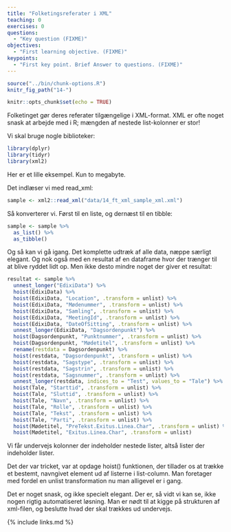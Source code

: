 ```yaml
---
title: "Folketingsreferater i XML"
teaching: 0
exercises: 0
questions:
  - "Key question (FIXME)"
objectives:
  - "First learning objective. (FIXME)"
keypoints:
  - "First key point. Brief Answer to questions. (FIXME)"
---
```


```r
source("../bin/chunk-options.R")
knitr_fig_path("14-")
```

```r
knitr::opts_chunk$set(echo = TRUE)
```

Folketinget gør deres referater tilgængelige i XML-format. XML er ofte noget
snask at arbejde med i R; mængden af nestede list-kolonner er stor!

Vi skal bruge nogle biblioteker:
```r
library(dplyr)
library(tidyr)
library(xml2)
```

Her er et lille eksempel. Kun to megabyte.

Det indlæser vi med read_xml:
```r
sample <- xml2::read_xml("data/14_ft_xml_sample_xml.xml")
```

Så konverterer vi. Først til en liste, og dernæst til en tibble:

```r
sample <- sample %>% 
  as_list() %>% 
  as_tibble()
```

Og så kan vi gå igang. Det komplette udtræk af alle data, næppe særligt elegant.
Og nok også med en resultat af en dataframe hvor der trænger til at blive 
ryddet lidt op. Men ikke desto mindre noget der giver et resultat:
```r
resultat <- sample %>% 
  unnest_longer("EdixiData") %>% 
  hoist(EdixiData) %>% 
  hoist(EdixiData, "Location", .transform = unlist) %>% 
  hoist(EdixiData, "Mødenummer", .transform = unlist) %>% 
  hoist(EdixiData, "Samling", .transform = unlist) %>% 
  hoist(EdixiData, "MeetingId", .transform = unlist) %>% 
  hoist(EdixiData, "DateOfSitting", .transform = unlist) %>% 
  unnest_longer(EdixiData, "Dagsordenpunkt") %>% 
  hoist(Dagsordenpunkt, "Punktnummer", .transform = unlist) %>% 
  hoist(Dagsordenpunkt, "Mødetitel", .transform = unlist) %>% 
  rename(restdata = Dagsordenpunkt) %>% 
  hoist(restdata, "Dagsordenpunkt", .transform = unlist) %>% 
  hoist(restdata, "Sagstype", .transform = unlist) %>% 
  hoist(restdata, "Sagstrin", .transform = unlist) %>% 
  hoist(restdata, "Sagsnummer", .transform = unlist) %>% 
  unnest_longer(restdata, indices_to = "Test", values_to = "Tale") %>% 
  hoist(Tale, "Starttid", .transform = unlist) %>% 
  hoist(Tale, "Sluttid", .transform = unlist) %>% 
  hoist(Tale, "Navn", .transform = unlist) %>% 
  hoist(Tale, "Rolle", .transform = unlist) %>% 
  hoist(Tale, "Tekst", .transform = unlist) %>% 
  hoist(Tale, "Parti", .transform = unlist) %>% 
  hoist(Mødetitel, "PreTekst.Exitus.Linea.Char", .transform = unlist) %>% 
  hoist(Mødetitel, "Exitus.Linea.Char", .transform = unlist) 
```

Vi får undervejs kolonner der indeholder nestede lister, altså lister der
indeholder lister.

Det der var tricket, var at opdage hoist() funktionen, der tillader os at trække
et bestemt, navngivet element ud af listerne i list-column. Man foretager
med fordel en unlist transformation nu man alligevel er i gang.

Det er noget snask, og ikke specielt elegant. Der er, så vidt vi kan se, ikke
nogen rigtig automatiseret løsning. Man er nødt til at kigge på strukturen af 
xml-filen, og beslutte hvad der skal trækkes ud undervejs.

{% include links.md %}
